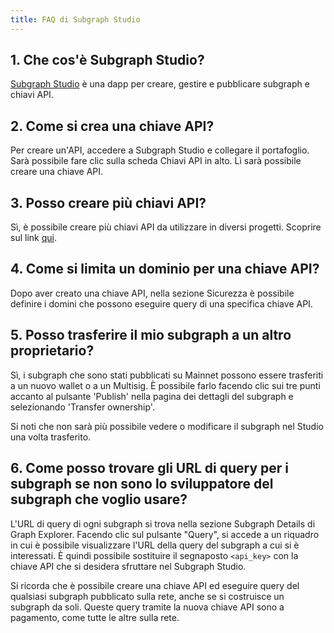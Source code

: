 ```yaml
---
title: FAQ di Subgraph Studio
---
```


## 1. Che cos'è Subgraph Studio?

[Subgraph Studio](https://thegraph.com/studio/) è una dapp per creare, gestire e pubblicare subgraph e chiavi API.

## 2. Come si crea una chiave API?

Per creare un'API, accedere a Subgraph Studio e collegare il portafoglio. Sarà possibile fare clic sulla scheda Chiavi API in alto. Lì sarà possibile creare una chiave API.

## 3. Posso creare più chiavi API?

Sì, è possibile creare più chiavi API da utilizzare in diversi progetti. Scoprire sul link [qui](https://thegraph.com/studio/apikeys/).

## 4. Come si limita un dominio per una chiave API?

Dopo aver creato una chiave API, nella sezione Sicurezza è possibile definire i domini che possono eseguire query di una specifica chiave API.

## 5. Posso trasferire il mio subgraph a un altro proprietario?

Sì, i subgraph che sono stati pubblicati su Mainnet possono essere trasferiti a un nuovo wallet o a un Multisig. È possibile farlo facendo clic sui tre punti accanto al pulsante 'Publish' nella pagina dei dettagli del subgraph e selezionando 'Transfer ownership'.

Si noti che non sarà più possibile vedere o modificare il subgraph nel Studio una volta trasferito.

## 6. Come posso trovare gli URL di query per i subgraph se non sono lo sviluppatore del subgraph che voglio usare?

L'URL di query di ogni subgraph si trova nella sezione Subgraph Details di Graph Explorer. Facendo clic sul pulsante "Query", si accede a un riquadro in cui è possibile visualizzare l'URL della query del subgraph a cui si è interessati. È quindi possibile sostituire il segnaposto `<api_key>` con la chiave API che si desidera sfruttare nel Subgraph Studio.

Si ricorda che è possibile creare una chiave API ed eseguire query del qualsiasi subgraph pubblicato sulla rete, anche se si costruisce un subgraph da soli. Queste query tramite la nuova chiave API sono a pagamento, come tutte le altre sulla rete.

